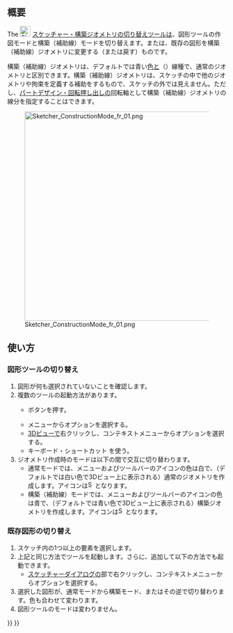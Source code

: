 <languages/>

{{Docnav/ja
|[[Sketcher_CreatePeriodicBSplineByInterpolation/ja|ノットによる周期的Bスプライン]]
|[[Sketcher_Dimension/ja|寸法]]
|[[Sketcher_Workbench/ja|スケッチャーワークベンチ]]
|IconL=Sketcher_CreatePeriodicBSplineByInterpolation.svg
|IconR=Sketcher_Dimension.svg
|IconC=Workbench_Sketcher.svg
}}

{{GuiCommand/ja
|Name=Sketcher ToggleConstruction
|Name/ja=スケッチャー・構築ジオメトリー（補助線）の切り替え
|MenuLocation=スケッチ → スケッチャージオメトリ → 構築ジオメトリーの切り替え
|Workbenches=[[Sketcher_Workbench/ja|スケッチャー]]
|Shortcut={{KEY|G}} {{KEY|N}}
|SeeAlso=
}}

<span id="Description"></span>
== 概要 ==

The [[Image:Sketcher_ToggleConstruction.svg|24px]] [[Sketcher_ToggleConstruction/ja|スケッチャー・構築ジオメトリの切り替え]]ツールは、図形ツールの作図モードと構築（補助線）モードを切り替えます。または、既存の図形を構築（補助線）ジオメトリに変更する（または戻す）ものです。

構築（補助線）ジオメトリは、デフォルトでは青い[[Sketcher_Preferences/ja#Appearance|色]]と（{{Version|1.0}}）線種で、通常のジオメトリと区別できます。構築（補助線）ジオメトリは、スケッチの中で他のジオメトリや拘束を定義する補助をするもので、スケッチの外では見えません。ただし、[[PartDesign_Revolution/ja|パートデザイン・回転押し出し]]の回転軸として構築（補助線）ジオメトリの線分を指定することはできます。

[[File:Sketcher_ConstructionMode_fr_01.png|480px]]

<span id="Usage"></span>
== 使い方 ==

<span id="Toggle_tools"></span>
=== 図形ツールの切り替え ===

# 図形が何も選択されていないことを確認します。
# 複数のツールの起動方法があります。
#* {{Button|[[Image:Sketcher_ToggleConstruction.svg|16px]] [[Sketcher_ToggleConstruction/ja|構築ジオメトリの切り替え]]}}ボタンを押す。
#* メニューから{{MenuCommand|スケッチ → スケッチャージオメトリ → [[Image:Sketcher_ToggleConstruction.svg|16px]] 構築ジオメトリの切り替え}}オプションを選択する。
#* [[3D_view|3Dビューで]]右クリックし、コンテキストメニューから{{MenuCommand|[[Image:Sketcher_ToggleConstruction.svg|16px]] 構築ジオメトリの切り替え}}オプションを選択する。
#* キーボード・ショートカット{{KEY|G}} {{KEY|N}}を使う。
# ジオメトリ作成時のモードは以下の間で交互に切り替わります。
#* 通常モードでは、メニューおよびツールバーのアイコンの色は白で、（デフォルトでは白い色で3Dビュー上に表示される）通常のジオメトリを作成します。アイコンは[[Image:Sketcher_ToggleConstruction.svg|16px]]となります。
#* 構築（補助線）モードでは、メニューおよびツールバーのアイコンの色は青で、（デフォルトでは青い色で3Dビュー上に表示される）構築ジオメトリを作成します。アイコンは[[Image:Sketcher_ToggleConstruction_Constr.svg|16px]]となります。

<span id="Toggle_geometry"></span>
=== 既存図形の切り替え ===

# スケッチ内の1つ以上の要素を選択します。
# 上記と同じ方法でツールを起動します。さらに、追加して以下の方法でも起動できます。
#* [[Sketcher_Dialog/ja|スケッチャーダイアログ]]の{{MenuCommand|要素}}部で右クリックし、コンテキストメニューから{{MenuCommand|[[Image:Sketcher_ToggleConstruction.svg|16px]] 構築ジオメトリの切り替え}}オプションを選択する。
# 選択した図形が、通常モードから構築モード、またはその逆で切り替わります。色も合わせて変わります。
# 図形ツールのモードは変わりません。


{{Docnav/ja
|[[Sketcher_CreatePeriodicBSplineByInterpolation/ja|ノットによる周期的Bスプライン]]
|[[Sketcher_Dimension/ja|寸法]]
|[[Sketcher_Workbench/ja|スケッチャーワークベンチ]]
|IconL=Sketcher_CreatePeriodicBSplineByInterpolation.svg
|IconR=Sketcher_Dimension.svg
|IconC=Workbench_Sketcher.svg
}}

{{Sketcher_Tools_navi{{#translation:}}}}
{{Userdocnavi{{#translation:}}}}